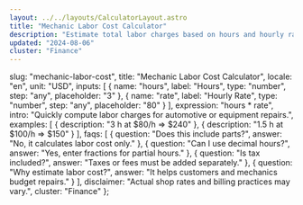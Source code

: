 ```yaml
---
layout: ../../layouts/CalculatorLayout.astro
title: "Mechanic Labor Cost Calculator"
description: "Estimate total labor charges based on hours and hourly rate."
updated: "2024-08-06"
cluster: "Finance"
---
```



  slug: "mechanic-labor-cost",
  title: "Mechanic Labor Cost Calculator",
  locale: "en",
  unit: "USD",
  inputs: [
    { name: "hours", label: "Hours", type: "number", step: "any", placeholder: "3" },
    { name: "rate", label: "Hourly Rate", type: "number", step: "any", placeholder: "80" }
  ],
  expression: "hours * rate",
  intro: "Quickly compute labor charges for automotive or equipment repairs.",
  examples: [
    { description: "3 h at $80/h ⇒ $240" },
    { description: "1.5 h at $100/h ⇒ $150" }
  ],
  faqs: [
    { question: "Does this include parts?", answer: "No, it calculates labor cost only." },
    { question: "Can I use decimal hours?", answer: "Yes, enter fractions for partial hours." },
    { question: "Is tax included?", answer: "Taxes or fees must be added separately." },
    { question: "Why estimate labor cost?", answer: "It helps customers and mechanics budget repairs." }
  ],
  disclaimer: "Actual shop rates and billing practices may vary.",
  cluster: "Finance"
};

<Calculator schema={schema} />
